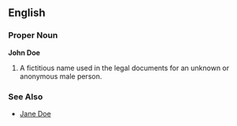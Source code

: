 ==English==

===Proper Noun===
'''John Doe'''

#A fictitious name used in the legal documents for an unknown or anonymous male person.

===See Also===
*[[Jane Doe]]